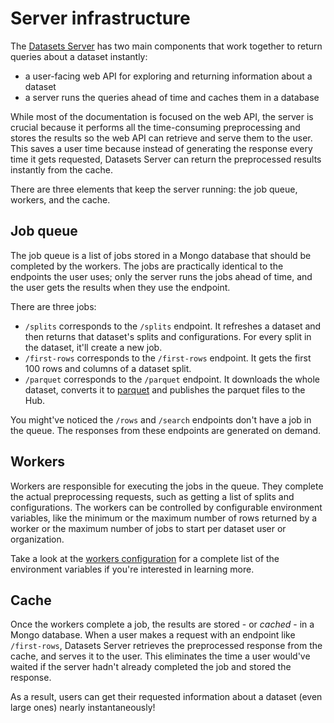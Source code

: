 # Server infrastructure

The [Datasets Server](https://github.com/huggingface/datasets-server) has two main components that work together to return queries about a dataset instantly:

- a user-facing web API for exploring and returning information about a dataset
- a server runs the queries ahead of time and caches them in a database

While most of the documentation is focused on the web API, the server is crucial because it performs all the time-consuming preprocessing and stores the results so the web API can retrieve and serve them to the user. This saves a user time because instead of generating the response every time it gets requested, Datasets Server can return the preprocessed results instantly from the cache.

There are three elements that keep the server running: the job queue, workers, and the cache.

## Job queue

The job queue is a list of jobs stored in a Mongo database that should be completed by the workers. The jobs are practically identical to the endpoints the user uses; only the server runs the jobs ahead of time, and the user gets the results when they use the endpoint.

There are three jobs:

- `/splits` corresponds to the `/splits` endpoint. It refreshes a dataset and then returns that dataset's splits and configurations. For every split in the dataset, it'll create a new job.
- `/first-rows` corresponds to the `/first-rows` endpoint. It gets the first 100 rows and columns of a dataset split.
- `/parquet` corresponds to the `/parquet` endpoint. It downloads the whole dataset, converts it to [parquet](https://parquet.apache.org/) and publishes the parquet files to the Hub.

You might've noticed the `/rows` and `/search` endpoints don't have a job in the queue. The responses from these endpoints are generated on demand.

## Workers

Workers are responsible for executing the jobs in the queue. They complete the actual preprocessing requests, such as getting a list of splits and configurations. The workers can be controlled by configurable environment variables, like the minimum or the maximum number of rows returned by a worker or the maximum number of jobs to start per dataset user or organization.

Take a look at the [workers configuration](https://github.com/huggingface/datasets-server/tree/main/services/worker#configuration) for a complete list of the environment variables if you're interested in learning more.

## Cache

Once the workers complete a job, the results are stored - or _cached_ - in a Mongo database. When a user makes a request with an endpoint like `/first-rows`, Datasets Server retrieves the preprocessed response from the cache, and serves it to the user. This eliminates the time a user would've waited if the server hadn't already completed the job and stored the response.

As a result, users can get their requested information about a dataset (even large ones) nearly instantaneously!
